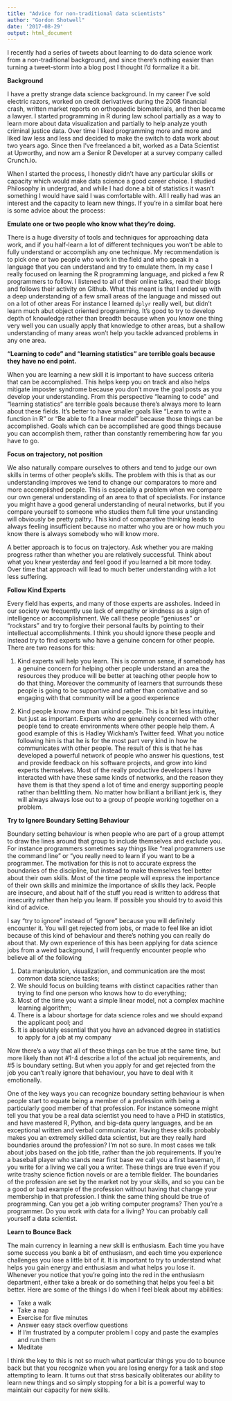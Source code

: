 ```yaml
---
title: "Advice for non-traditional data scientists"
author: "Gordon Shotwell"
date: '2017-08-29'
output: html_document
---
```

I recently had a series of tweets about learning to do data science work from a non-traditional background, and since there’s nothing easier than turning a tweet-storm into a blog post I thought I’d formalize it a bit.

**Background**

I have a pretty strange data science background. In my career I’ve sold electric razors, worked on credit derivatives during the 2008 financial crash, written market reports on orthopaedic biomaterials, and then became a lawyer. I started programming in R during law school partially as a way to learn more about data visualization and partially to help analyze youth criminal justice data. Over time I liked programming more and more and liked law less and less and decided to make the switch to data work about two years ago. Since then I’ve freelanced a bit, worked as a Data Scientist at Upworthy, and now am a Senior R Developer at a survey company called Crunch.io.

When I started the process, I honestly didn’t have any particular skills or capacity which would make data science a good career choice. I studied Philosophy in undergrad, and while I had done a bit of statistics it wasn’t something I would have said I was comfortable with. All I really had was an interest and the capacity to learn new things. If you’re in a similar boat here is some advice about the process:

**Emulate one or two people who know what they're doing.**

There is a huge diversity of tools and techniques for approaching data work, and if you half-learn a lot of different techniques you won’t be able to fully understand or accomplish any one technique. My recommendation is to pick one or two people who work in the field and who speak in a language that you can understand and try to emulate them. In my case I really focused on learning the R programming language, and picked a few R programmers to follow. I listened to all of their online talks, read their blogs and follows their activity on Github. What this meant is that I ended up with a deep understanding of a few small areas of the language and missed out on a lot of other areas For instance I learned `dplyr` really well, but didn’t learn much abut object oriented programming. It’s good to try to develop depth of knowledge rather than breadth because when you know one thing very well you can usually apply that knowledge to other areas, but a shallow understanding of many areas won't help you tackle advanced problems in any one area. 

**"Learning to code" and "learning statistics" are terrible goals because they have no end point.**

When you are learning a new skill it is important to have success criteria that can be accomplished. This helps keep you on track and also helps mitigate imposter syndrome because you don’t move the goal posts as you develop your understanding. From this perspective “learning to code” and “learning statistics” are terrible goals because there’s always more to learn about these fields. It’s better to have smaller goals like “Learn to write a function in R” or “Be able to fit a linear model” because those things can be accomplished. Goals which can be accomplished are good things because you can accomplish them, rather than constantly remembering how far you have to go.

**Focus on trajectory, not position**

We also naturally compare ourselves to others and tend to judge our own skills in terms of other people’s skills. The problem with this is that as our understanding improves we tend to change our comparators to more and more accomplished people. This is especially a problem when we compare our own general understanding of an area to that of specialists. For instance you might have a good general understanding of neural networks, but if you compare yourself to someone who studies them full time your unstanding will obviously be pretty paltry. This kind of comparative thinking leads to always feeling insufficient because no matter who you are or how much you know there is always somebody who will know more.

A better approach is to focus on trajectory. Ask whether you are making progress rather than whether you are relatively successful. Think about what you knew yesterday and feel good if you learned a bit more today. Over time that approach will lead to much better understanding with a lot less suffering.

**Follow Kind Experts**

Every field has experts, and many of those experts are assholes. Indeed in our society we frequently use lack of empathy or kindness as a sign of intelligence or accomplishment. We call these people “geniuses” or “rockstars” and try to forgive their personal faults by pointing to their intellectual accomplishments. I think you should ignore these people and instead try to find experts who have a genuine concern for other people. There are two reasons for this:

1.  Kind experts will help you learn. This is common sense, if somebody has a genuine concern for helping other people understand an area the resources they produce will be better at teaching other people how to do that thing. Moreover the community of learners that surrounds these people is going to be supportive and rather than combative and so engaging with that community will be a good experience

2.  Kind people know more than unkind people. This is a bit less intuitive, but just as important. Experts who are genuinely concerned with other people tend to create environments where other people help them. A good example of this is Hadley Wickham's Twitter feed. What  you notice following him is that he is for the most part very kind in how he communicates with other people. The result of this is that he has developed a powerful network of people who answer his questions, test and provide feedback on his software projects, and grow into kind experts themselves. Most of the really productive developers I have interacted with have these same kinds of networks, and the reason they have them is that they spend a lot of time and energy supporting people rather than belittling them. No matter how brilliant a brilliant jerk is, they will always always lose out to a group of people working together on a problem.

**Try to Ignore Boundary Setting Behaviour**

Boundary setting behaviour is when people who are part of a group attempt to draw the lines around that group to include themselves and exclude you. For instance programmers sometimes say things like “real programmers use the command line” or “you really need to learn <language> if you want to be a programmer. The motivation for this is not to accurate express the boundaries of the discipline, but instead to make themselves feel better about their own skills. Most of the time people will express the importance of their own skills and minimize the importance of skills they lack. People are insecure, and about half of the stuff you read is written to address that insecurity rather than help you learn. If possible you should try to avoid this kind of advice.

I say “try to ignore” instead of “ignore” because you will definitely encounter it. You will get rejected from jobs, or made to feel like an idiot because of this kind of behaviour and there’s nothing you can really do about that. My own experience of this has been applying for data science jobs from a weird background, I will frequently encounter people who believe all of the following

1.  Data manipulation, visualization, and communication are the most common data science tasks;
2.  We should focus on building teams with distinct capacities rather than trying to find one person who knows how to do everything;
3.  Most of the time you want a simple linear model, not a complex machine learning algorithm;
4.  There is a labour shortage for data science roles and we should expand the applicant pool; and
5.  It is absolutely essential that you have an advanced degree in statistics to apply for a job at my company

Now there’s a way that all of these things can be true at the same time, but more likely than not #1-4 describe a lot of the actual job requirements, and #5 is boundary setting. But when you apply for and get rejected from the job you can’t really ignore that behaviour, you have to deal with it emotionally.

One of the key ways you can recognize boundary setting behaviour is when people start to equate being a member of a profession with being a particularly good member of that profession. For instance someone might tell you that you be a real data scientist you need to have a PHD in statistics, and have mastered R, Python, and big-data query languages, and be an exceptional written and verbal communicator. Having these skills probably makes you an extremely skilled data scientist, but are they really hard boundaries around the profession? I'm not so sure. In most cases we talk about jobs based on the job title, rather than the job requirements. If you’re a baseball player who stands near first base we call you a first baseman, if you write for a living we call you a writer. These things are true even if you write trashy science fiction novels or are a terrible fielder. The boundaries of the profession are set by the market not by your skills, and so you can be a good or bad example of the profession without having that change your membership in that profession. I think the same thing should be true of programming. Can you get a job writing computer programs? Then you're a programmer. Do you work with data for a living? You can probably call yourself a data scientist. 

**Learn to Bounce Back**

The main currency in learning a new skill is enthusiasm. Each time you have some success you bank a bit of enthusiasm, and each time you experience challenges you lose a little bit of it. It is important to try to understand what helps you gain energy and enthusiasm and what helps you lose it. Whenever you notice that you’re going into the red in the enthusiasm department, either take a break or do something that helps you feel a bit better. Here are some of the things I do when I feel bleak about my abilities:

-   Take a walk
-   Take a nap
-   Exercise for five minutes
-   Answer easy stack overflow questions
-   If I’m frustrated by a computer problem I copy and paste the examples and run them
-   Meditate

I think the key to this is not so much what particular things you do to bounce back but that you recognize when you are losing energy for a task and stop attempting to learn. It turns out that strss basically obliterates our ability to learn new things and so simply stopping for a bit is a powerful way to maintain our capacity for new skills. 